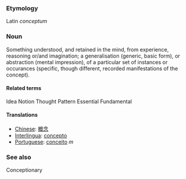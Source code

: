 === Etymology ===
Latin ''conceptum''

===Noun===
Something understood, and retained in the mind, from experience, reasoning or/and imagination; a generalisation (generic, basic form), or abstraction (mental impression), of a particular set of instances or occurances (specific, though different, recorded manifestations of the concept).

====Related terms====
Idea
Notion
Thought
Pattern
Essential
Fundamental

====Translations====
*[[Chinese]]: [[概念]]
*[[Interlingua]]: [[concepto]]
*[[Portuguese]]: [[conceito]] ''m''

=== See also ===
Conceptionary